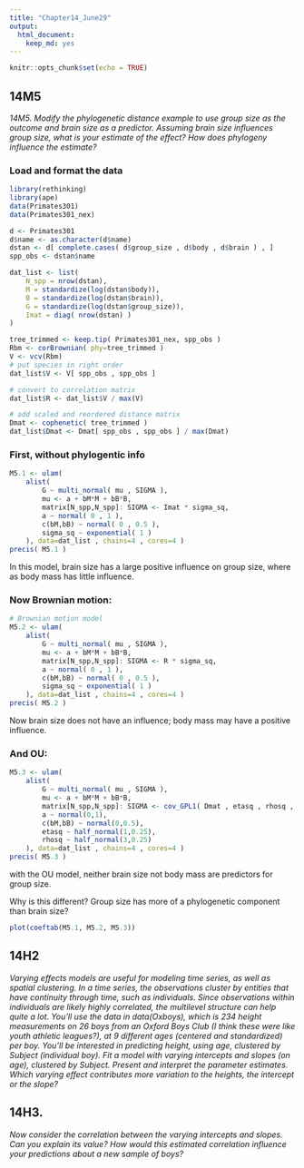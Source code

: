 ```yaml
---
title: "Chapter14_June29"
output: 
  html_document: 
    keep_md: yes
---
```


```r
knitr::opts_chunk$set(echo = TRUE)
```

## 14M5
_14M5. Modify the phylogenetic distance example to use group size as the outcome and brain size as a predictor. Assuming brain size influences group size, what is your estimate of the effect? How does phylogeny influence the estimate?_

### Load and format the data

```r
library(rethinking)
library(ape)
data(Primates301)
data(Primates301_nex)

d <- Primates301
d$name <- as.character(d$name)
dstan <- d[ complete.cases( d$group_size , d$body , d$brain ) , ]
spp_obs <- dstan$name

dat_list <- list(
    N_spp = nrow(dstan),
    M = standardize(log(dstan$body)),
    B = standardize(log(dstan$brain)),
    G = standardize(log(dstan$group_size)),
    Imat = diag( nrow(dstan) )
)

tree_trimmed <- keep.tip( Primates301_nex, spp_obs )
Rbm <- corBrownian( phy=tree_trimmed )
V <- vcv(Rbm)
# put species in right order
dat_list$V <- V[ spp_obs , spp_obs ]

# convert to correlation matrix
dat_list$R <- dat_list$V / max(V)

# add scaled and reordered distance matrix
Dmat <- cophenetic( tree_trimmed )
dat_list$Dmat <- Dmat[ spp_obs , spp_obs ] / max(Dmat)
```

### First, without phylogentic info

```r
M5.1 <- ulam(
    alist(
        G ~ multi_normal( mu , SIGMA ),
        mu <- a + bM*M + bB*B,
        matrix[N_spp,N_spp]: SIGMA <- Imat * sigma_sq,
        a ~ normal( 0 , 1 ),
        c(bM,bB) ~ normal( 0 , 0.5 ),
        sigma_sq ~ exponential( 1 )
    ), data=dat_list , chains=4 , cores=4 )
precis( M5.1 )
```
In this model, brain size has a large positive influence on group size, where as body mass has little influence.

### Now Brownian motion:
```r
# Brownian motion model
M5.2 <- ulam(
    alist(
        G ~ multi_normal( mu , SIGMA ),
        mu <- a + bM*M + bB*B,
        matrix[N_spp,N_spp]: SIGMA <- R * sigma_sq,
        a ~ normal( 0 , 1 ),
        c(bM,bB) ~ normal( 0 , 0.5 ),
        sigma_sq ~ exponential( 1 )
    ), data=dat_list , chains=4 , cores=4 )
precis( M5.2 )
```

Now brain size does not have an influence; body mass may have a positive influence.

### And OU:
```r
M5.3 <- ulam(
    alist(
        G ~ multi_normal( mu , SIGMA ),
        mu <- a + bM*M + bB*B,
        matrix[N_spp,N_spp]: SIGMA <- cov_GPL1( Dmat , etasq , rhosq , 0.01 ),
        a ~ normal(0,1),
        c(bM,bB) ~ normal(0,0.5),
        etasq ~ half_normal(1,0.25),
        rhosq ~ half_normal(3,0.25)
    ), data=dat_list , chains=4 , cores=4 )
precis( M5.3 )
```

with the OU model, neither brain size not body mass are predictors for group size.

Why is this different?  Group size has more of a phylogenetic component than brain size?

```r
plot(coeftab(M5.1, M5.2, M5.3))
```


## 14H2
_Varying effects models are useful for modeling time series, as well as spatial clustering. In a time series, the observations cluster by entities that have continuity through time, such as individuals. Since observations within individuals are likely highly correlated, the multilevel structure can help quite a lot. You’ll use the data in data(Oxboys), which is 234 height measurements on 26 boys from an Oxford Boys Club (I think these were like youth athletic leagues?), at 9 different ages (centered and standardized) per boy. You’ll be interested in predicting height, using age, clustered by Subject (individual boy). Fit a model with varying intercepts and slopes (on age), clustered by Subject. Present and interpret the parameter estimates. Which varying effect contributes more variation to the heights, the intercept or the slope?_



## 14H3. 
_Now consider the correlation between the varying intercepts and slopes. Can you explain its value? How would this estimated correlation influence your predictions about a new sample of boys?_




